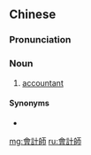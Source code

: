 {{also|会计师}}
==Chinese==
{{zh-forms|s=会计师|type=21}}

===Pronunciation===
{{zh-pron
|m=kuàijìshī,tl2=y
|c=wui6 gai3 si1
|h=pfs=n:fi-kie-sṳ̂/s:fi-ki-sṳ̂
|mn=hōe-kè-su/kòe-kè-su
|w=2kue ji sr
|cat=n
}}

===Noun===
{{zh-noun}}

# [[accountant]]

====Synonyms====
* {{zh-l|會計員}}

{{zh-cat|Occupations}}

[[mg:會計師]]
[[ru:會計師]]